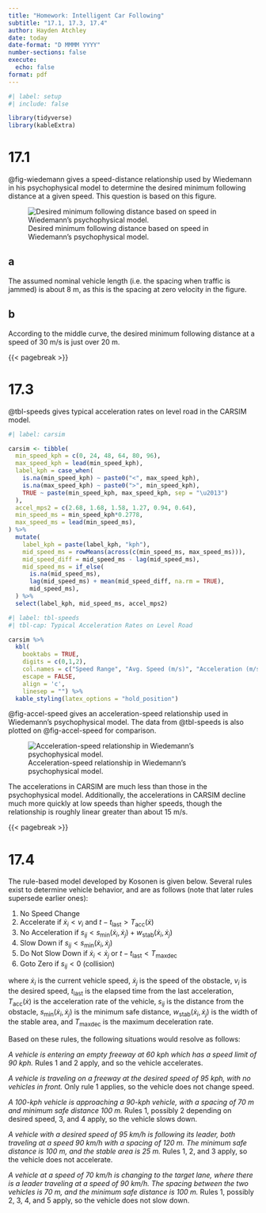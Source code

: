 ```yaml
---
title: "Homework: Intelligent Car Following"
subtitle: "17.1, 17.3, 17.4"
author: Hayden Atchley
date: today
date-format: "D MMMM YYYY"
number-sections: false
execute: 
  echo: false
format: pdf
---
```


```r
#| label: setup
#| include: false

library(tidyverse)
library(kableExtra)
```

# 17.1

@fig-wiedemann gives a speed-distance relationship used by Wiedemann in his psychophysical model to determine the desired minimum following distance at a given speed.
This question is based on this figure.

![Desired minimum following distance based on speed in Wiedemann's psychophysical model.](wiedemann.png){#fig-wiedemann}

## a

The assumed nominal vehicle length (i.e. the spacing when traffic is jammed) is about 8 m, as this is the spacing at zero velocity in the figure.

## b

According to the middle curve, the desired minimum following distance at a speed of 30 m/s is just over 20 m.

{{< pagebreak >}}

# 17.3

@tbl-speeds gives typical acceleration rates on level road in the CARSIM model.

```r
#| label: carsim

carsim <- tibble(
  min_speed_kph = c(0, 24, 48, 64, 80, 96),
  max_speed_kph = lead(min_speed_kph),
  label_kph = case_when(
    is.na(min_speed_kph) ~ paste0("<", max_speed_kph),
    is.na(max_speed_kph) ~ paste0(">", min_speed_kph),
    TRUE ~ paste(min_speed_kph, max_speed_kph, sep = "\u2013")
  ),
  accel_mps2 = c(2.68, 1.68, 1.58, 1.27, 0.94, 0.64),
  min_speed_ms = min_speed_kph*0.2778,
  max_speed_ms = lead(min_speed_ms),
) %>% 
  mutate(
    label_kph = paste(label_kph, "kph"),
    mid_speed_ms = rowMeans(across(c(min_speed_ms, max_speed_ms))),
    mid_speed_diff = mid_speed_ms - lag(mid_speed_ms),
    mid_speed_ms = if_else(
      is.na(mid_speed_ms),
      lag(mid_speed_ms) + mean(mid_speed_diff, na.rm = TRUE),
      mid_speed_ms),
  ) %>% 
  select(label_kph, mid_speed_ms, accel_mps2)
```

```r
#| label: tbl-speeds
#| tbl-cap: Typical Acceleration Rates on Level Road

carsim %>% 
  kbl(
    booktabs = TRUE,
    digits = c(0,1,2),
    col.names = c("Speed Range", "Avg. Speed (m/s)", "Acceleration (m/s$^2$)"),
    escape = FALSE,
    align = 'c',
    linesep = "") %>% 
  kable_styling(latex_options = "hold_position")
```

@fig-accel-speed gives an acceleration-speed relationship used in Wiedemann's psychophysical model.
The data from @tbl-speeds is also plotted on @fig-accel-speed for comparison.

![Acceleration-speed relationship in Wiedemann's psychophysical model.](accel-speed2.png){#fig-accel-speed}

The accelerations in CARSIM are much less than those in the psychophysical model.
Additionally, the accelerations in CARSIM decline much more quickly at low speeds than higher speeds, though the relationship is roughly linear greater than about 15 m/s.

{{< pagebreak >}}

# 17.4

The rule-based model developed by Kosonen is given below.
Several rules exist to determine vehicle behavior, and are as follows (note that later rules supersede earlier ones):

1. No Speed Change
2. Accelerate if $\dot x_i < v_i$ and $t - t_\text{last} > T_\text{acc}(\dot x)$
3. No Acceleration if $s_{ij} < s_\text{min}(\dot x_i, \dot x_j) + w_\text{stab}(\dot x_i, \dot x_j)$
4. Slow Down if $s_{ij} < s_\text{min}(\dot x_i, \dot x_j)$
5. Do Not Slow Down if $\dot x_i < \dot x_j$ or $t - t_\text{last} < T_\text{maxdec}$
6. Goto Zero if $s_{ij} < 0$ (collision)

where
$\dot x_i$ is the current vehicle speed,
$\dot x_j$ is the speed of the obstacle,
$v_i$ is the desired speed,
$t_\text{last}$ is the elapsed time from the last acceleration,
$T_\text{acc}(\dot x)$ is the acceleration rate of the vehicle,
$s_{ij}$ is the distance from the obstacle,
$s_\text{min}(\dot x_i, \dot x_j)$ is the minimum safe distance,
$w_\text{stab}(\dot x_i, \dot x_j)$ is the width of the stable area,
and $T_\text{maxdec}$ is the maximum deceleration rate.

Based on these rules, the following situations would resolve as follows:

*A vehicle is entering an empty freeway at 60 kph which has a speed limit of 90 kph.*
Rules 1 and 2 apply, and so the vehicle accelerates.

*A vehicle is traveling on a freeway at the desired speed of 95 kph, with no vehicles in front.*
Only rule 1 applies, so the vehicle does not change speed.

*A 100-kph vehicle is approaching a 90-kph vehicle, with a spacing of 70 m and minimum safe distance 100 m.*
Rules 1, possibly 2 depending on desired speed, 3, and 4 apply, so the vehicle slows down.

*A vehicle with a desired speed of 95 km/h is following its leader, both traveling at a speed 90 km/h with a spacing of 120 m.*
*The minimum safe distance is 100 m, and the stable area is 25 m.*
Rules 1, 2, and 3 apply, so the vehicle does not accelerate.

*A vehicle at a speed of 70 km/h is changing to the target lane, where there is a leader traveling at a speed of 90 km/h.*
*The spacing between the two vehicles is 70 m, and the minimum safe distance is 100 m.*
Rules 1, possibly 2, 3, 4, and 5 apply, so the vehicle does not slow down.